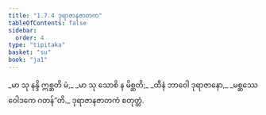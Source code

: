 ```yaml
---
title: "1.7.4 ဒုရာဇာနဇာတက"
tableOfContents: false
sidebar:
  order: 4
type: "tipitaka"
basket: "su"
book: "ja1"
---
```



<DynamicBreadcrumb />

<Division number="64" book="ja1" e="ch" v="22" p="15">

<Paragraph number="141" type="verses" book="ja1">
_မာ သု နန္ဒိ ဣစ္ဆတိ မံ,_  
_မာ သု သောစိ န မိစ္ဆတိ;_  
_ထီနံ ဘာဝေါ ဒုရာဇာနော,_  
_မစ္ဆဿေဝေါဒကေ ဂတန်”တိ._  


</Paragraph>
</Division>

<Paragraph number="142" type="center" book="ja1">
ဒုရာဇာနဇာတကံ စတုတ္ထံ.
</Paragraph>